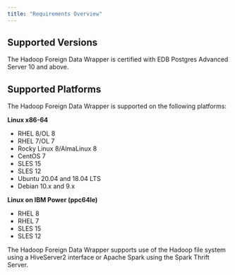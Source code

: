 ```yaml
---
title: "Requirements Overview"
---
```


## Supported Versions

The Hadoop Foreign Data Wrapper is certified with EDB Postgres Advanced Server 10 and above.

## Supported Platforms

The Hadoop Foreign Data Wrapper is supported on the following platforms:

**Linux x86-64**

 -   RHEL 8/OL 8
 -   RHEL 7/OL 7
 -   Rocky Linux 8/AlmaLinux 8
 -   CentOS 7
 -   SLES 15
 -   SLES 12
 -   Ubuntu 20.04 and 18.04 LTS
 -   Debian 10.x and 9.x

**Linux on IBM Power (ppc64le)**
   -   RHEL 8
   -   RHEL 7 
   -   SLES 15
   -   SLES 12

The Hadoop Foreign Data Wrapper supports use of the Hadoop file system using a HiveServer2 interface or Apache Spark using the Spark Thrift Server.




